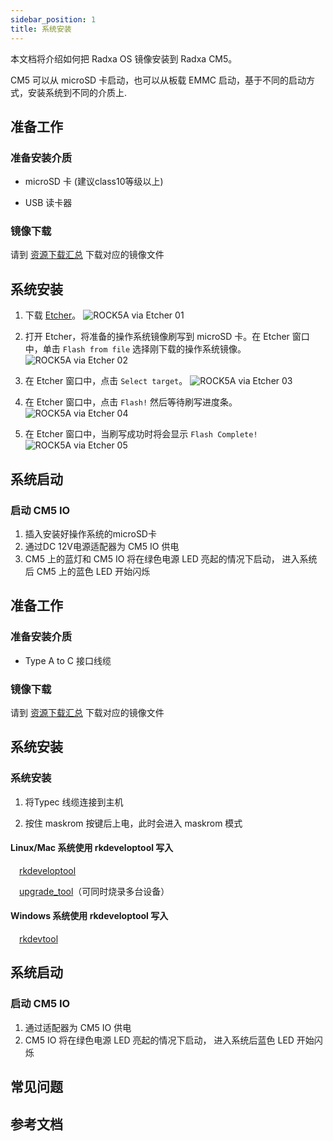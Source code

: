 ```yaml
---
sidebar_position: 1
title: 系统安装
---
```


本文档将介绍如何把 Radxa OS 镜像安装到 Radxa CM5。

CM5 可以从 microSD 卡启动，也可以从板载 EMMC 启动，基于不同的启动方式，安装系统到不同的介质上.

<Tabs queryString="target">

<TabItem value="microSD" label="安装系统到 microSD 卡">

## 准备工作

### 准备安装介质

- microSD 卡 (建议class10等级以上)

- USB 读卡器

### 镜像下载

请到 [资源下载汇总](../getting-started/download.md) 下载对应的镜像文件

## 系统安装

1. 下载 [Etcher](https://etcher.balena.io/)。
   ![ROCK5A via Etcher 01](/img/rock5a/rock5a-etcher.webp)

2. 打开 Etcher，将准备的操作系统镜像刷写到 microSD 卡。在 Etcher 窗口中，单击 `Flash from file` 选择刚下载的操作系统镜像。
   ![ROCK5A via Etcher 02](/img/rock5a/rock5a-etcher-1.webp)

3. 在 Etcher 窗口中，点击 `Select target`。
   ![ROCK5A via Etcher 03](/img/rock5a/rock5a-etcher-2.webp)

4. 在 Etcher 窗口中，点击 `Flash!` 然后等待刷写进度条。
   ![ROCK5A via Etcher 04](/img/rock5a/rock5a-etcher-3.webp)

5. 在 Etcher 窗口中，当刷写成功时将会显示 `Flash Complete!`
   ![ROCK5A via Etcher 05](/img/rock5a/rock5a-etcher-4.webp)

## 系统启动

### 启动 CM5 IO

1. 插入安装好操作系统的microSD卡
2. 通过DC 12V电源适配器为 CM5 IO 供电
3. CM5 上的蓝灯和 CM5 IO 将在绿色电源 LED 亮起的情况下启动， 进入系统后 CM5 上的蓝色 LED 开始闪烁

</TabItem>

<TabItem value="eMMC" label="安装系统到 eMMC ">

## 准备工作

### 准备安装介质

- Type A to C 接口线缆

### 镜像下载

请到 [资源下载汇总](../getting-started/download.md) 下载对应的镜像文件

## 系统安装

### 系统安装

1. 将Typec 线缆连接到主机

2. 按住 maskrom 按键后上电，此时会进入 maskrom 模式

<Tabs queryString="target">

<TabItem value="Linux/Mac" label="Linux">

#### Linux/Mac 系统使用 rkdeveloptool 写入

&emsp;[rkdeveloptool](./low-level-dev/rkdeveloptool.md)

&emsp;[upgrade_tool](./low-level-dev/upgrade-tool.md)（可同时烧录多台设备）

</TabItem>

<TabItem value="Windows" label="Windows">

#### Windows 系统使用 rkdeveloptool 写入

&emsp;[rkdevtool](./low-level-dev/rkdevtool.md)

</TabItem>

</Tabs>

## 系统启动

### 启动 CM5 IO

1. 通过适配器为 CM5 IO 供电
2. CM5 IO 将在绿色电源 LED 亮起的情况下启动， 进入系统后蓝色 LED 开始闪烁

</TabItem>

</Tabs>

## 常见问题

## 参考文档
